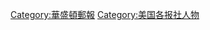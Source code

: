 {{Commonscat|Washington Post people}}

[[Category:華盛頓郵報|Category:華盛頓郵報]]
[[Category:美国各报社人物|Category:美国各报社人物]]